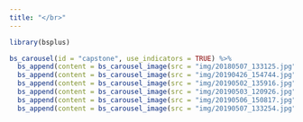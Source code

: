 ```yaml
---
title: "</br>"
---
```


```r
library(bsplus)
```



```r
bs_carousel(id = "capstone", use_indicators = TRUE) %>%
  bs_append(content = bs_carousel_image(src = "img/20180507_133125.jpg")) %>%
  bs_append(content = bs_carousel_image(src = "img/20190426_154744.jpg")) %>%
  bs_append(content = bs_carousel_image(src = "img/20190502_135916.jpg")) %>%
  bs_append(content = bs_carousel_image(src = "img/20190503_120926.jpg")) %>%
  bs_append(content = bs_carousel_image(src = "img/20190506_150817.jpg")) %>%
  bs_append(content = bs_carousel_image(src = "img/20190507_133254.jpg"))
```